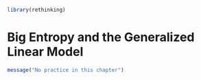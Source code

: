 ```r
library(rethinking)
```



# Big Entropy and the Generalized Linear Model {#GLM}

```r
message("No practice in this chapter")
```

